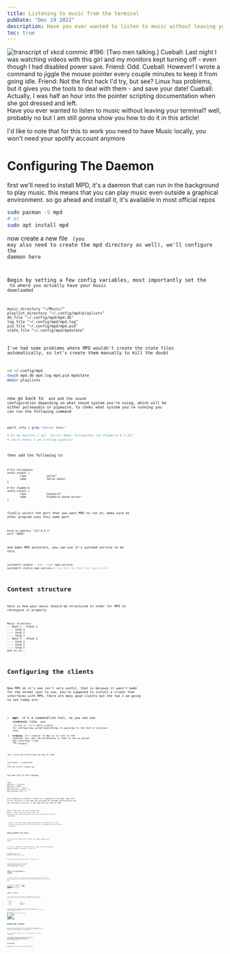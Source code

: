 ```yaml
---
title: Listening to music from the terminal
pubDate: "Dec 19 2022"
description: Have you ever wanted to listen to music without leaving your terminal? well, probably no but I am still gonna show you how to do it in this article
toc: true
---
```


<Img
  src="/command_line_fu.png"
  caption="xkcd#196"
  alt="transcript of xkcd commic #196:     [Two men talking.]
    Cueball: Last night I was watching videos with this girl and my monitors kept turning off - even though I had disabled power save.
    Friend: Odd.
    Cueball: However! I wrote a command to jiggle the mouse pointer every couple minutes to keep it from going idle.
    Friend: Not the first hack I'd try, but see? Linux has problems, but it gives you the tools to deal with them - and save your date!
    Cueball: Actually, I was half an hour into the pointer scripting documentation when she got dressed and left."
/>
<span class="leadin">Have you ever wanted to listen to music</span> without leaving your terminal? well, probably
no but I am still gonna show you how to do it in this article!

I'd like to note that for this to work you need to have Music locally, you won't need your spotify account anymore

# Configuring The Daemon

first we'll need to install MPD, it's a daemon that can run in the background to play music. this means that you can play music even outside a graphical environment. so go ahead and install it, it's available in most official repos

```bash
sudo pacman -S mpd
# or
sudo apt install mpd
```

now create a new file <Code code="~/.config/mpd/mpd.conf"  /> (you may also need to create the mpd directory as well), we'll configure the daemon here

Begin by setting a few config variables, most importantly set the <Code code="music_directory"/> to where you actually have your music downloaded

```plain title="mpd.conf"
music_directory "~/Music/"
playlist_directory "~/.config/mpd/playlists"
db_file "~/.config/mpd/mpd.db"
log_file "~/.config/mpd/mpd.log"
pid_file "~/.config/mpd/mpd.pid"
state_file "~/.config/mpd/mpdstate"
```

I've had some problems where MPD wouldn't create the state files automatically, so let's create them manually to kill the doubt

```bash
cd ~/.config/mpd
touch mpd.db mpd.log mpd.pid mpdstate
mkdir playlists
```

now go back to <Code code="mpd.conf" inline /> and add the sound configuration depending on what sound system you're using, which will be either pulseaudio or pipewire, to chekc what system you're running you can run the following command

```bash
pactl info | grep "Server Name"

# On my machine I got `Server Name: PulseAudio (on PipeWire 0.3.61)`
# which means I am running pipewire
```

then add the following to <Code code="mpd.conf" inline />

```plain title="mpd.conf"
# For PulseAudio
audio_output {
        type            "pulse"
        name            "pulse audio"
}

# For PipeWire
audio_output {
        type            "pipewire"
        name            "PipeWire Sound Server"
}
```

finally select the port that you want MPD to run on, make sure no other program uses this same port

```plain title="mpd.conf"
bind_to_address "127.0.0.1"
port "6600"
```

and make MPD autostart, you can use it's systemd service to do this

```bash
systemctl enable --now --user mpd.service
systemctl status mpd.service # run this to check for any errors
```

# Content structure

here is how your music should be structured in order for MPD to recongize it properly

```plain
Music directory
-- Band 1 - Album 1
---- Song 1
---- Song 2
---- Song n
-- Band 2 - Album 1
---- Song 1
---- Song 2
---- Song n
and so on..
```

# Configuring the clients

Now MPD on it's own isn't very useful, that is because it wasn't made for the normal user to use, you're supposed to install a client that interfaces with MPD, there are many good clients but the two I am going to use today are:

- **mpc**: it's a commandline tool, so you can use commands like <Code code="mpc next" lang="bash" /> and <Code code="mpc update" lang="bash" /> to use it, it's really useful, for configuring system keybindings to pause/go to the next or previous song
- **ncmpcpp**: it's similar to mpc as it runs in the terminal too, but the difference is that it has an actual <abbr title="Terminal User Interface">TUI</abbr> interface (like <Code code="htop" lang="bash" /> for example)

let's start by installing the two of them

```bash
sudo pacman -S ncmpcpp mpc
#or
sudo apt install ncmpcpp mpc
```

now add this to the ncmpcpp <Code code="config" inline />

```plain title=".config/ncmpcpp/config"
[mpd]
mpd_host = "localhost"
mpd_port = "6600"
mpd_music_dir = "~/Music"
mpd_connection_timeout = "5"
mpd_crossfade_time = "5"
```

we're basically telling it where it's supposed to find mpd, make sure to set the port to the same one you used for the MPD config before and set the music dirctory to the same one you used for MPD

now if you run <Code code="ncmpcpp" inline /> in your terminal and press <Code code="4" inline /> to go to the music library view, you should see some content (make sure that you actually have some music downloaded)

<Callout title="I am not seeing my music!">
  On your first time using ncmpcpp and whenever you add new music to your
  library, you may need to refresh the library, in ncmpcpp you can do this by
  pressing `u`
</Callout>

### Making NCMPCPP look better

Now that all the hard stuff is done let's make ncmpcpp look better

First we'll change how the progress bar looks, all the following should be added to ncmpcpp's config file <Code code=".config/ncmpcpp/config" inline />

```plain
progressbar_look = "=>-"
progressbar_color = black:b
progressbar_elapsed_color = blue:b
```

and make the columns mode the default for every view

```plain
playlist_editor_display_mode = "columns"
search_engine_display_mode = "columns"
browser_display_mode = "columns"
playlist_display_mode = "columns"
```

### Adding vim keybindings to NCMPCPP

If you're a regular vim user you may find navigating the client using the arrow keys to be uncomfortable, luckily you can make it use the vim keys.

Just add the contents of [this pastebin](https://pastebin.com/YBN13W1T) to a new file <Code code="~/.config/ncmpcpp/bindings" inline /> and you should be good to go.

### Adding a visualizer

You can have a cool music visualizer by adding this to your mpd config, don't forget to restart the systemd unit if you're using it

```plain title="mpd.conf"
audio_output {
    type                    "fifo"
    name                    "my_fifo"
    path                    "/tmp/mpd.fifo"
    format                  "44100:16:2"
}
```

now going back to ncmpcpp, pressing <kbd>8</kbd> for the visualizer view you should see something like this if you have a song playing, I'd say this is pretty cool!

<Img src="/ncmpcpp-vis.png" alt="The ncmpcpp visualizer" />

# Using The clients

As you may have noticed, we didn't configure MPC, that's because it doesn't need a configuration, as long as you use the 6600 port for MPD because that's what MPC is set to by default.

You can bind MPC's commands to keys in your keyboard, for example I have set <Code code="alt+down_arrow" inline /> to <Code code="mpc toggle" inline />, you get the idea

As for ncmpcpp, it's made up of many views each one being mapped to a different number on the number pad, the ones I use most often are Queue view <kbd>1</kbd> for looking at the queue and Media Library <kbd>4</kbd> for selecting what to add to the queue by pressing <kbd>space</kbd>, going back to the Queue, if you've found a songlist you vibe with you can turn it into a playlist by pressing <kbd>S</kbd>, to see you're playlists press <kbd>2</kbd>.

# Conclusion

This article has been soo fun to write, if you have any problems with this setup be sure to reach out, other than that, I'll catch you in the next one!
